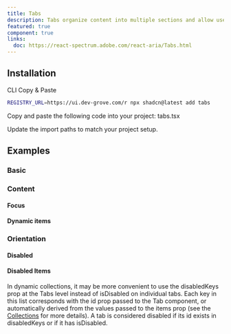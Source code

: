 ```yaml
---
title: Tabs
description: Tabs organize content into multiple sections and allow users to navigate between them.
featured: true
component: true
links:
  doc: https://react-spectrum.adobe.com/react-aria/Tabs.html
---
```


<ComponentPreview name="tabs-demo" />

## Installation

<Tabs defaultValue="cli">

<TabsList>
  <TabsTrigger value="cli">CLI</TabsTrigger>
  <TabsTrigger value="manual">Copy & Paste</TabsTrigger>
</TabsList>

<TabsContent value="cli">

```bash
REGISTRY_URL=https://ui.dev-grove.com/r npx shadcn@latest add tabs
```

</TabsContent>

<TabsContent value="manual">

<Steps>

<Step>Copy and paste the following code into your project: tabs.tsx</Step>

<ComponentSource name="tabs" />

<Step>Update the import paths to match your project setup.</Step>

</Steps>

</TabsContent>

</Tabs>

## Examples

### Basic

<ComponentPreview name="tabs-demo" />

### Content

#### Focus

<ComponentPreview name="tabs-focus" />

#### Dynamic items

<ComponentPreview name="tabs-dynamic" />

### Orientation

<ComponentPreview name="tabs-vertical" />

#### Disabled

<ComponentPreview name="tabs-disabled" />

#### Disabled Items

<ComponentPreview name="tabs-disabled-items" />

In dynamic collections, it may be more convenient to use the disabledKeys prop at the Tabs level instead of isDisabled on individual tabs. Each key in this list corresponds with the id prop passed to the Tab component, or automatically derived from the values passed to the items prop (see the [Collections](https://react-spectrum.adobe.com/react-aria/collections.html) for more details). A tab is considered disabled if its id exists in disabledKeys or if it has isDisabled.

<ComponentPreview name="tabs-disabled-dynamic" />
